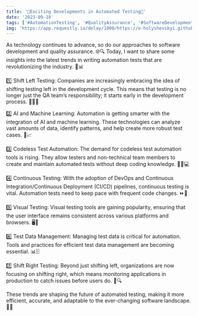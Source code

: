 ```yaml
---
title: '🚀Exciting Developments in Automated Testing🚀'
date: '2023-09-18'
tags: ['#AutomationTesting', '#QualityAssurance', '#SoftwareDevelopment', '#AI', '#DevOps', '#ContinuousTesting']
img: 'https://app.requestly.io/delay/1000/https://o-holyshevskyi.github.io/blog-pic/images/posts/automationTesting.jpg'
---
```


As technology continues to advance, so do our approaches to software development and quality assurance. 🌐🔍 Today, I want to share some insights into the latest trends in writing automation tests that are revolutionizing the industry. 🤖📊

1️⃣ Shift Left Testing: Companies are increasingly embracing the idea of shifting testing left in the development cycle. This means that testing is no longer just the QA team’s responsibility; it starts early in the development process. 🔄👩‍💻

2️⃣ AI and Machine Learning: Automation is getting smarter with the integration of AI and machine learning. These technologies can analyze vast amounts of data, identify patterns, and help create more robust test cases. 🤖📈

3️⃣ Codeless Test Automation: The demand for codeless test automation tools is rising. They allow testers and non-technical team members to create and maintain automated tests without deep coding knowledge. 🧩🚫💻

4️⃣ Continuous Testing: With the adoption of DevOps and Continuous Integration/Continuous Deployment (CI/CD) pipelines, continuous testing is vital. Automation tests need to keep pace with frequent code changes. ⏩🔄

5️⃣ Visual Testing: Visual testing tools are gaining popularity, ensuring that the user interface remains consistent across various platforms and browsers. 🖥️👀

6️⃣ Test Data Management: Managing test data is critical for automation. Tools and practices for efficient test data management are becoming essential. 📊🗄️

7️⃣ Shift Right Testing: Beyond just shifting left, organizations are now focusing on shifting right, which means monitoring applications in production to catch issues before users do. 🎯🔍

These trends are shaping the future of automated testing, making it more efficient, accurate, and adaptable to the ever-changing software landscape. 🌟💡
